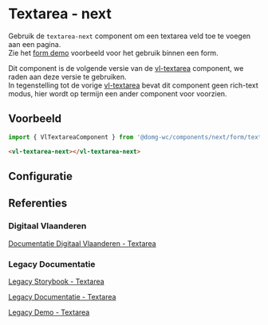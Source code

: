 
# Textarea - next

Gebruik de `textarea-next` component om een textarea veld toe te voegen aan een pagina.<br/>
Zie het [form demo](/docs/applicatief-voorbeelden-form-demo--documentatie) voorbeeld voor het gebruik binnen een form.

Dit component is de volgende versie van de [vl-textarea](/docs/components-textarea--documentatie) component, we raden aan deze versie te gebruiken.<br />
In tegenstelling tot de vorige [vl-textarea](/docs/components-textarea--documentatie) bevat dit component geen rich-text modus, hier wordt op termijn een ander component voor voorzien.

## Voorbeeld

```js
import { VlTextareaComponent } from '@domg-wc/components/next/form/textarea';
```

```html
<vl-textarea-next></vl-textarea-next>
```

<Canvas of={VlTextAreaStories.TextareaDefault} />

## Configuratie

<ArgTypes of={VlTextAreaStories.TextareaDefault} />

## Referenties

### Digitaal Vlaanderen

[Documentatie Digitaal Vlaanderen - Textarea](https://overheid.vlaanderen.be/webuniversum/v3/documentation/forms/vl-ui-textarea)

### Legacy Documentatie

[Legacy Storybook - Textarea](https://webcomponenten.omgeving.vlaanderen.be/storybook/?path=/docs/legacy-vl-textarea--default)

[Legacy Documentatie - Textarea](https://webcomponenten.omgeving.vlaanderen.be/doc/VlTextarea.html)

[Legacy Demo - Textarea](https://webcomponenten.omgeving.vlaanderen.be/demo/vl-textarea.html)
